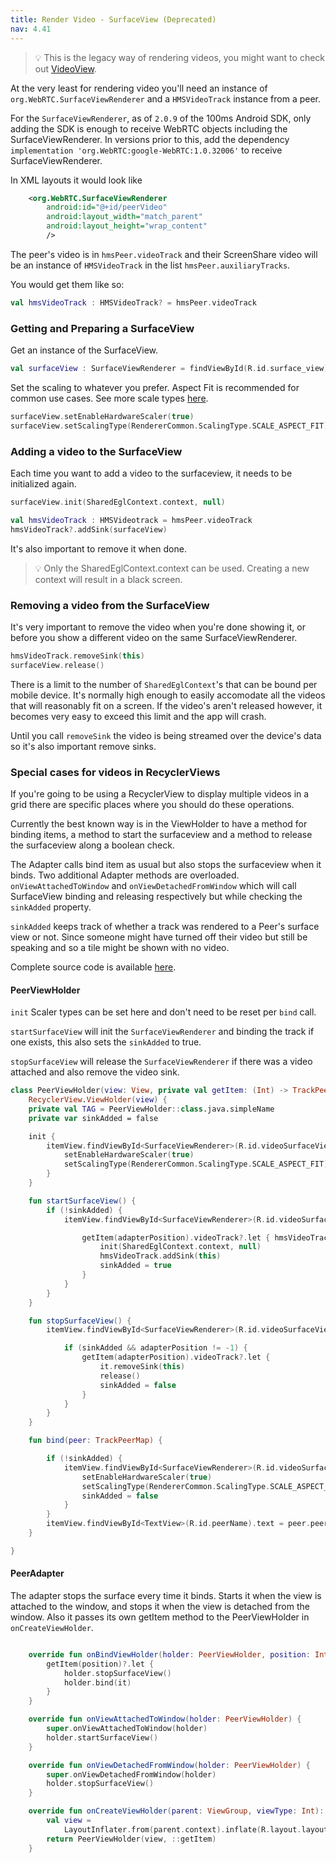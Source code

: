 ---
title: Render Video - SurfaceView (Deprecated)
nav: 4.41
---

> 💡 This is the legacy way of rendering videos, you might want to check out [VideoView](https://www.100ms.live/docs/android/v2/features/render-video).

At the very least for rendering video you'll need an instance of `org.WebRTC.SurfaceViewRenderer` and a `HMSVideoTrack` instance from a peer.

For the `SurfaceViewRenderer`, as of `2.0.9` of the 100ms Android SDK, only adding the SDK is enough to receive WebRTC objects including the SurfaceViewRenderer. In versions prior to this, add the dependency `implementation 'org.WebRTC:google-WebRTC:1.0.32006'` to receive SurfaceViewRenderer.

In XML layouts it would look like

```xml
    <org.WebRTC.SurfaceViewRenderer
        android:id="@+id/peerVideo"
        android:layout_width="match_parent"
        android:layout_height="wrap_content"
        />
```

The peer's video is in `hmsPeer.videoTrack` and their ScreenShare video will be an instance of `HMSVideoTrack` in the list `hmsPeer.auxiliaryTracks`.

You would get them like so:

```kotlin
val hmsVideoTrack : HMSVideoTrack? = hmsPeer.videoTrack
```

### Getting and Preparing a SurfaceView

Get an instance of the SurfaceView.

```kotlin
val surfaceView : SurfaceViewRenderer = findViewById(R.id.surface_view)
```

Set the scaling to whatever you prefer. Aspect Fit is recommended for common use cases. See more scale types [here](https://chromium.googlesource.com/external/WebRTC/trunk/talk/+/cdd35e557b600d1f7dbe9c99531a42adf194f973/app/WebRTC/java/android/org/WebRTC/RendererCommon.java#37).

```kotlin
surfaceView.setEnableHardwareScaler(true)
surfaceView.setScalingType(RendererCommon.ScalingType.SCALE_ASPECT_FIT)
```

### Adding a video to the SurfaceView

Each time you want to add a video to the surfaceview, it needs to be initialized again.

```kotlin
surfaceView.init(SharedEglContext.context, null)

val hmsVideoTrack : HMSVideotrack = hmsPeer.videoTrack
hmsVideoTrack?.addSink(surfaceView)
```

It's also important to remove it when done.

> 💡 Only the SharedEglContext.context can be used. Creating a new context will result in a black screen.

### Removing a video from the SurfaceView

It's very important to remove the video when you're done showing it, or before you show a different video on the same SurfaceViewRenderer.

```kotlin
hmsVideoTrack.removeSink(this)
surfaceView.release()
```

There is a limit to the number of `SharedEglContext`'s that can be bound per mobile device. It's normally high enough to easily accomodate all the videos that will reasonably fit on a screen. If the video's aren't released however, it becomes very easy to exceed this limit and the app will crash.

Until you call `removeSink` the video is being streamed over the device's data so it's also important remove sinks.

### Special cases for videos in RecyclerViews

If you're going to be using a RecyclerView to display multiple videos in a grid there are specific places where you should do these operations.

Currently the best known way is in the ViewHolder to have a method for binding items, a method to start the surfaceview and a method to release the surfaceview along a boolean check.

The Adapter calls bind item as usual but also stops the surfaceview when it binds. Two additional Adapter methods are overloaded. `onViewAttachedToWindow` and `onViewDetachedFromWindow` which will call SurfaceView binding and releasing respectively but while checking the `sinkAdded` property.

`sinkAdded` keeps track of whether a track was rendered to a Peer's surface view or not. Since someone might have turned off their video but still be speaking and so a tile might be shown with no video.

Complete source code is available [here](https://github.com/100mslive/hello-world-android).

#### PeerViewHolder

`init` Scaler types can be set here and don't need to be reset per `bind` call.

`startSurfaceView` will init the `SurfaceViewRenderer` and binding the track if one exists, this also sets the `sinkAdded` to true.

`stopSurfaceView` will release the `SurfaceViewRenderer` if there was a video attached and also remove the video sink.

```kotlin:PeerViewHolder.kt
class PeerViewHolder(view: View, private val getItem: (Int) -> TrackPeerMap) :
    RecyclerView.ViewHolder(view) {
    private val TAG = PeerViewHolder::class.java.simpleName
    private var sinkAdded = false

    init {
        itemView.findViewById<SurfaceViewRenderer>(R.id.videoSurfaceView).apply {
            setEnableHardwareScaler(true)
            setScalingType(RendererCommon.ScalingType.SCALE_ASPECT_FIT)
        }
    }

    fun startSurfaceView() {
        if (!sinkAdded) {
            itemView.findViewById<SurfaceViewRenderer>(R.id.videoSurfaceView).apply {

                getItem(adapterPosition).videoTrack?.let { hmsVideoTrack ->
                    init(SharedEglContext.context, null)
                    hmsVideoTrack.addSink(this)
                    sinkAdded = true
                }
            }
        }
    }

    fun stopSurfaceView() {
        itemView.findViewById<SurfaceViewRenderer>(R.id.videoSurfaceView).apply {

            if (sinkAdded && adapterPosition != -1) {
                getItem(adapterPosition).videoTrack?.let {
                    it.removeSink(this)
                    release()
                    sinkAdded = false
                }
            }
        }
    }

    fun bind(peer: TrackPeerMap) {

        if (!sinkAdded) {
            itemView.findViewById<SurfaceViewRenderer>(R.id.videoSurfaceView).apply {
                setEnableHardwareScaler(true)
                setScalingType(RendererCommon.ScalingType.SCALE_ASPECT_FIT)
                sinkAdded = false
            }
        }
        itemView.findViewById<TextView>(R.id.peerName).text = peer.peer.name
    }

}
```

#### PeerAdapter

The adapter stops the surface every time it binds. Starts it when the view is attached to the window, and stops it when the view is detached from the window. Also it passes its own getItem method to the PeerViewHolder in `onCreateViewHolder`.

```kotlin:PeerAdapter.kt

    override fun onBindViewHolder(holder: PeerViewHolder, position: Int) {
        getItem(position)?.let {
            holder.stopSurfaceView()
            holder.bind(it)
        }
    }

    override fun onViewAttachedToWindow(holder: PeerViewHolder) {
        super.onViewAttachedToWindow(holder)
        holder.startSurfaceView()
    }

    override fun onViewDetachedFromWindow(holder: PeerViewHolder) {
        super.onViewDetachedFromWindow(holder)
        holder.stopSurfaceView()
    }

    override fun onCreateViewHolder(parent: ViewGroup, viewType: Int): PeerViewHolder {
        val view =
            LayoutInflater.from(parent.context).inflate(R.layout.layout_peer_item, parent, false)
        return PeerViewHolder(view, ::getItem)
    }

```

